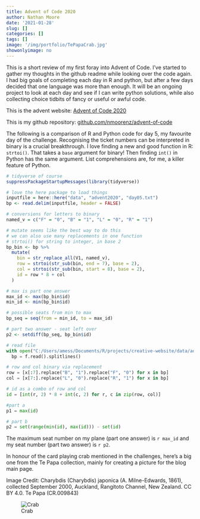 ```yaml
---
title: Advent of Code 2020
author: Nathan Moore
date: '2021-01-28'
slug: []
categories: []
tags: []
image: '/img/portfolio/TePapaCrab.jpg'
showonlyimage: no
---
```


This is a short review of my first foray into Advent of Code. I've started to gather my thoughts in the github readme while looking over the code again. I had big goals of completing each day in R and python, but after a few days decided that one language was more than enough. It will be an ongoing project to look at each day and see if I can write python solutions, while also collecting choice tidbits of fancy or useful or awful code. 

This is the advent website: [Advent of Code 2020](https://adventofcode.com/2020)

This is my github repository: [github.com/nmoorenz/advent-of-code](https://github.com/nmoorenz/advent-of-code)

The following is a comparison of R and Python code for day 5, my favourite day of the challenge. Recognising the ticket numbers can be interpreted in binary is a crucial breakthrough. I love finding a new and good function in R: `strtoi()`. That takes a `base` argument for binary! Then finding `int()` in Python has the same argument. List comprehensions are, for me, a killer feature of Python. 

```r
# tidyverse of course
suppressPackageStartupMessages(library(tidyverse))

# love the here package to load things
inputfile = here::here("data", "advent2020", "day05.txt")
bp <- read.delim(inputfile, header = FALSE)

# conversions for letters to binary
named_v = c("F" = "0", "B" = "1", "L" = "0", "R" = "1")

# mutate seems like the best way to do this
# we can also use many replacements in one function
# strtoi() for string to integer, in base 2
bp_bin <- bp %>% 
  mutate(
    bin = str_replace_all(V1, named_v),
    row = strtoi(str_sub(bin, end = 7), base = 2), 
    col = strtoi(str_sub(bin, start = 8), base = 2), 
    id = row * 8 + col
  )

# max is part one answer
max_id <- max(bp_bin$id)  
min_id <- min(bp_bin$id)

# possible seats from min to max
bp_seq = seq(from = min_id, to = max_id)

# part two answer - seat left over
p2 <- setdiff(bp_seq, bp_bin$id)
```


```python
# read file
with open("C:/Users/amess/Documents/R/projects/creative-website/data/advent2020/day05.txt", "r") as f:
  bp = f.read().splitlines()

# row and col binary via replacement
row = [x[:7].replace("B", "1").replace("F", "0") for x in bp]
col = [x[7:].replace("L", "0").replace("R", "1") for x in bp]

# id as a combo of row and col            
id = [int(r, 2) * 8 + int(c, 2) for r, c in zip(row, col)]

#part a
p1 = max(id)

# part b
p2 = set(range(min(id), max(id))) - set(id)
```

The maximum seat number on my plane (part one answer) is `r max_id` and my seat number (part two answer) is `r p2`. 

In honour of the card playing crab mentioned in the challenges, here's a big one from the Te Papa collection, mainly for creating a picture for the blog main page. 

Image Credit: Charybdis (Charybdis) japonica (A. Milne-Edwards, 1861), collected September 2000, Auckland, Rangitoto Channel, New Zealand. CC BY 4.0. Te Papa (CR.009843)

![Crab](/img/portfolio/TePapaCrab.jpg)


